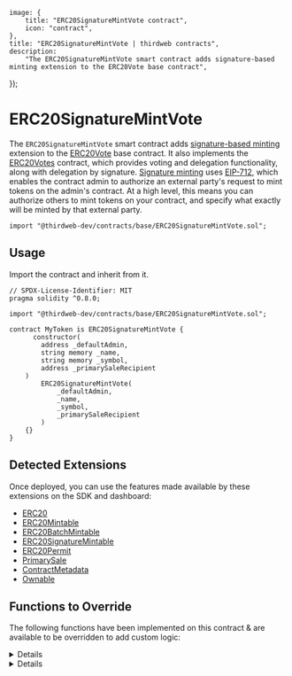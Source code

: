 
	image: {
		title: "ERC20SignatureMintVote contract",
		icon: "contract",
	},
	title: "ERC20SignatureMintVote | thirdweb contracts",
	description:
		"The ERC20SignatureMintVote smart contract adds signature-based minting extension to the ERC20Vote base contract",
});

# ERC20SignatureMintVote

The `ERC20SignatureMintVote` smart contract adds [signature-based minting](/contracts/build/extensions/erc-20/ERC20signaturemint) extension
to the [ERC20Vote](/contracts/build/base-contracts/erc-20/base) base contract.
It also implements the [ERC20Votes](https://github.com/OpenZeppelin/openzeppelin-contracts/blob/master/contracts/token/ERC20/extensions/ERC20Votes.sol) contract, which provides voting and delegation functionality, along with delegation by signature.
[Signature minting](/glossary/signature-based-minting) uses [EIP-712](https://eips.ethereum.org/EIPS/eip-712),
which enables the contract admin to authorize an external party's request to mint tokens on the admin's contract.
At a high level, this means you can authorize others to mint tokens
on your contract, and specify what exactly will be minted by that external party.

```solidity
import "@thirdweb-dev/contracts/base/ERC20SignatureMintVote.sol";
```

<GithubButtonLink href="https://github.com/thirdweb-dev/contracts/blob/main/contracts/base/ERC20SignatureMint.sol" />

## Usage

Import the contract and inherit from it.

```solidity
// SPDX-License-Identifier: MIT
pragma solidity ^0.8.0;

import "@thirdweb-dev/contracts/base/ERC20SignatureMintVote.sol";

contract MyToken is ERC20SignatureMintVote {
	  constructor(
        address _defaultAdmin,
        string memory _name,
        string memory _symbol,
        address _primarySaleRecipient
    )
        ERC20SignatureMintVote(
            _defaultAdmin,
            _name,
            _symbol,
            _primarySaleRecipient
        )
    {}
}
```

## Detected Extensions

Once deployed, you can use the features made available by these extensions on the SDK and dashboard:

- [ERC20](/contracts/build/extensions/erc-20/ERC20)
- [ERC20Mintable](/contracts/build/extensions/erc-20/ERC20BatchMintable)
- [ERC20BatchMintable](/contracts/build/extensions/erc-20/ERC20BatchMintable)
- [ERC20SignatureMintable](/contracts/build/extensions/erc-20/ERC20signaturemint)
- [ERC20Permit](/contracts/build/extensions/erc-20/ERC20Permit)
- [PrimarySale](/contracts/build/extensions/general/PrimarySale)
- [ContractMetadata](/contracts/build/extensions/general/ContractMetadata)
- [Ownable](/contracts/build/extensions/general/Ownable)

## Functions to Override

The following functions have been implemented on this contract & are available to be overridden to add custom logic:

<Details id="mintWithSignature" summary="mintWithSignature">

```solidity
/**
 *  @notice           Mints tokens according to the provided mint request.
 *
 *  @param _req       The payload / mint request.
 *  @param _signature The signature produced by an account signing the mint request.
 */
function mintWithSignature(MintRequest calldata _req, bytes calldata _signature)
    external
    payable
    virtual
    returns (address signer)
{
    require(_req.quantity > 0, "Minting zero tokens.");

    // Verify and process payload.
    signer = _processRequest(_req, _signature);

    /**
        *  Get receiver of tokens.
        *
        *  Note: If `_req.to == address(0)`, a `mintWithSignature` transaction sitting in the
        *        mempool can be frontrun by copying the input data, since the minted tokens
        *        will be sent to the `_msgSender()` in this case.
        */
    address receiver = _req.to == address(0) ? msg.sender : _req.to;

    // Collect price
    _collectPriceOnClaim(_req.primarySaleRecipient, _req.quantity, _req.currency, _req.pricePerToken);

    // Mint tokens.
    _mint(receiver, _req.quantity);

    emit TokensMintedWithSignature(signer, receiver, _req);
}
```

</Details>

<Details id="_collectPriceOnClaim" summary="_collectPriceOnClaim">

```solidity
/// @dev Collects and distributes the primary sale value of tokens being claimed.
function _collectPriceOnClaim(
    address _primarySaleRecipient,
    uint256 _quantityToClaim,
    address _currency,
    uint256 _pricePerToken
) internal virtual {
    if (_pricePerToken == 0) {
        return;
    }

    uint256 totalPrice = (_quantityToClaim * _pricePerToken) / 1 ether;
    require(totalPrice > 0, "quantity too low");

    if (_currency == CurrencyTransferLib.NATIVE_TOKEN) {
        require(msg.value == totalPrice, "Must send total price.");
    }

    address saleRecipient = _primarySaleRecipient == address(0) ? primarySaleRecipient() : _primarySaleRecipient;
    CurrencyTransferLib.transferCurrency(_currency, msg.sender, saleRecipient, totalPrice);
}
```

</Details>
